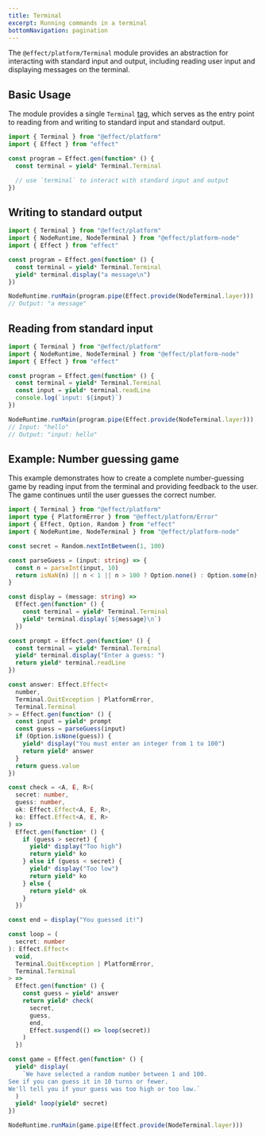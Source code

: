 ```yaml
---
title: Terminal
excerpt: Running commands in a terminal
bottomNavigation: pagination
---
```


The `@effect/platform/Terminal` module provides an abstraction for interacting with standard input and output, including reading user input and displaying messages on the terminal.

## Basic Usage

The module provides a single `Terminal` [tag](../context-management/services), which serves as the entry point to reading from and writing to standard input and standard output.

```ts twoslash
import { Terminal } from "@effect/platform"
import { Effect } from "effect"

const program = Effect.gen(function* () {
  const terminal = yield* Terminal.Terminal

  // use `terminal` to interact with standard input and output
})
```

## Writing to standard output

```ts twoslash
import { Terminal } from "@effect/platform"
import { NodeRuntime, NodeTerminal } from "@effect/platform-node"
import { Effect } from "effect"

const program = Effect.gen(function* () {
  const terminal = yield* Terminal.Terminal
  yield* terminal.display("a message\n")
})

NodeRuntime.runMain(program.pipe(Effect.provide(NodeTerminal.layer)))
// Output: "a message"
```

## Reading from standard input

```ts twoslash
import { Terminal } from "@effect/platform"
import { NodeRuntime, NodeTerminal } from "@effect/platform-node"
import { Effect } from "effect"

const program = Effect.gen(function* () {
  const terminal = yield* Terminal.Terminal
  const input = yield* terminal.readLine
  console.log(`input: ${input}`)
})

NodeRuntime.runMain(program.pipe(Effect.provide(NodeTerminal.layer)))
// Input: "hello"
// Output: "input: hello"
```

## Example: Number guessing game

This example demonstrates how to create a complete number-guessing game by reading input from the terminal and providing feedback to the user. The game continues until the user guesses the correct number.

```ts twoslash
import { Terminal } from "@effect/platform"
import type { PlatformError } from "@effect/platform/Error"
import { Effect, Option, Random } from "effect"
import { NodeRuntime, NodeTerminal } from "@effect/platform-node"

const secret = Random.nextIntBetween(1, 100)

const parseGuess = (input: string) => {
  const n = parseInt(input, 10)
  return isNaN(n) || n < 1 || n > 100 ? Option.none() : Option.some(n)
}

const display = (message: string) =>
  Effect.gen(function* () {
    const terminal = yield* Terminal.Terminal
    yield* terminal.display(`${message}\n`)
  })

const prompt = Effect.gen(function* () {
  const terminal = yield* Terminal.Terminal
  yield* terminal.display("Enter a guess: ")
  return yield* terminal.readLine
})

const answer: Effect.Effect<
  number,
  Terminal.QuitException | PlatformError,
  Terminal.Terminal
> = Effect.gen(function* () {
  const input = yield* prompt
  const guess = parseGuess(input)
  if (Option.isNone(guess)) {
    yield* display("You must enter an integer from 1 to 100")
    return yield* answer
  }
  return guess.value
})

const check = <A, E, R>(
  secret: number,
  guess: number,
  ok: Effect.Effect<A, E, R>,
  ko: Effect.Effect<A, E, R>
) =>
  Effect.gen(function* () {
    if (guess > secret) {
      yield* display("Too high")
      return yield* ko
    } else if (guess < secret) {
      yield* display("Too low")
      return yield* ko
    } else {
      return yield* ok
    }
  })

const end = display("You guessed it!")

const loop = (
  secret: number
): Effect.Effect<
  void,
  Terminal.QuitException | PlatformError,
  Terminal.Terminal
> =>
  Effect.gen(function* () {
    const guess = yield* answer
    return yield* check(
      secret,
      guess,
      end,
      Effect.suspend(() => loop(secret))
    )
  })

const game = Effect.gen(function* () {
  yield* display(
    `We have selected a random number between 1 and 100.
See if you can guess it in 10 turns or fewer.
We'll tell you if your guess was too high or too low.`
  )
  yield* loop(yield* secret)
})

NodeRuntime.runMain(game.pipe(Effect.provide(NodeTerminal.layer)))
```
